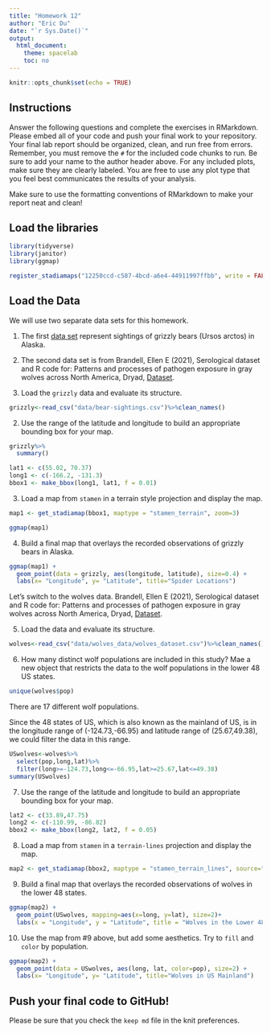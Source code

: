 ```yaml
---
title: "Homework 12"
author: "Eric Du"
date: "`r Sys.Date()`"
output:
  html_document:
    theme: spacelab
    toc: no
---
```


```r
knitr::opts_chunk$set(echo = TRUE)
```

## Instructions
Answer the following questions and complete the exercises in RMarkdown. Please embed all of your code and push your final work to your repository. Your final lab report should be organized, clean, and run free from errors. Remember, you must remove the `#` for the included code chunks to run. Be sure to add your name to the author header above. For any included plots, make sure they are clearly labeled. You are free to use any plot type that you feel best communicates the results of your analysis.  

Make sure to use the formatting conventions of RMarkdown to make your report neat and clean!  

## Load the libraries  
```r
library(tidyverse)
library(janitor)
library(ggmap)
``` 

```r
register_stadiamaps("12250ccd-c587-4bcd-a6e4-44911997ffbb", write = FALSE)
``` 

## Load the Data
We will use two separate data sets for this homework.  

1. The first [data set](https://rcweb.dartmouth.edu/~f002d69/workshops/index_rspatial.html) represent sightings of grizzly bears (Ursos arctos) in Alaska.  

2. The second data set is from Brandell, Ellen E (2021), Serological dataset and R code for: Patterns and processes of pathogen exposure in gray wolves across North America, Dryad, [Dataset](https://doi.org/10.5061/dryad.5hqbzkh51).  

1. Load the `grizzly` data and evaluate its structure.  
```r
grizzly<-read_csv("data/bear-sightings.csv")%>%clean_names()
```
2. Use the range of the latitude and longitude to build an appropriate bounding box for your map. 
```r
grizzly%>%
  summary()
```

```r
lat1 <- c(55.02, 70.37)
long1 <- c(-166.2, -131.3)
bbox1 <- make_bbox(long1, lat1, f = 0.01)
```
3. Load a map from `stamen` in a terrain style projection and display the map.  
```r
map1 <- get_stadiamap(bbox1, maptype = "stamen_terrain", zoom=3)
```

```r
ggmap(map1)
```

4. Build a final map that overlays the recorded observations of grizzly bears in Alaska.  
```r
ggmap(map1) + 
  geom_point(data = grizzly, aes(longitude, latitude), size=0.4) +
  labs(x= "Longitude", y= "Latitude", title="Spider Locations")
```

Let's switch to the wolves data. Brandell, Ellen E (2021), Serological dataset and R code for: Patterns and processes of pathogen exposure in gray wolves across North America, Dryad, [Dataset](https://doi.org/10.5061/dryad.5hqbzkh51).  

5. Load the data and evaluate its structure.  
```r
wolves<-read_csv("data/wolves_data/wolves_dataset.csv")%>%clean_names()
```
6. How many distinct wolf populations are included in this study? Mae a new object that restricts the data to the wolf populations in the lower 48 US states.  
```r
unique(wolves$pop)
```
There are 17 different wolf populations.

Since the 48 states of US, which is also known as the mainland of US, is in the longitude range of (-124.73,-66.95) and latitude range of (25.67,49.38), we could filter the data in this range.
```r
USwolves<-wolves%>%
  select(pop,long,lat)%>%
  filter(long>=-124.73,long<=-66.95,lat>=25.67,lat<=49.38)
summary(USwolves)
```
7. Use the range of the latitude and longitude to build an appropriate bounding box for your map. 
```r
lat2 <- c(33.89,47.75)
long2 <- c(-110.99, -86.82)
bbox2 <- make_bbox(long2, lat2, f = 0.05)
```
8.  Load a map from `stamen` in a `terrain-lines` projection and display the map.  
```r
map2 <- get_stadiamap(bbox2, maptype = "stamen_terrain_lines", source="stamen",zoom = 5)
```
9. Build a final map that overlays the recorded observations of wolves in the lower 48 states.  
```r
ggmap(map2) + 
  geom_point(USwolves, mapping=aes(x=long, y=lat), size=2)+
  labs(x = "Longitude", y = "Latitude", title = "Wolves in the Lower 48")
```

10. Use the map from #9 above, but add some aesthetics. Try to `fill` and `color` by population.  
```r
ggmap(map2) + 
  geom_point(data = USwolves, aes(long, lat, color=pop), size=2) +
  labs(x= "Longitude", y= "Latitude", title="Wolves in US Mainland")
```

## Push your final code to GitHub!
Please be sure that you check the `keep md` file in the knit preferences. 